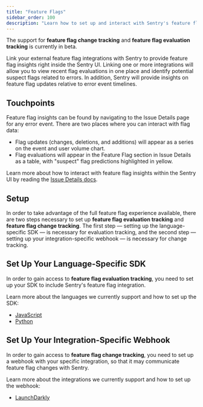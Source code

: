```yaml
---
title: "Feature Flags"
sidebar_order: 100
description: "Learn how to set up and interact with Sentry's feature flag evaluation tracking and feature flag change tracking."
---
```


<Alert level="info" title="Currently in Beta">

The support for **feature flag change tracking** and **feature flag evaluation tracking** is currently in beta.

</Alert>

Link your external feature flag integrations with Sentry to provide feature flag insights right inside the Sentry UI. Linking one or more integrations will allow you to view recent flag evaluations in one place and identify potential suspect flags related to errors. In addition, Sentry will provide insights on feature flag updates relative to error event timelines.

## Touchpoints

Feature flag insights can be found by navigating to the Issue Details page for any error event. There are two places where you can interact with flag data:
* Flag updates (changes, deletions, and additions) will appear as a series on the event and user volume chart.
* Flag evaluations will appear in the Feature Flag section in Issue Details as a table, with "suspect" flag predictions highlighted in yellow.

Learn more about how to interact with feature flag insights within the Sentry UI by reading the [Issue Details docs](/product/issues/issue-details/#feature-flags/).

## Setup

In order to take advantage of the full feature flag experience available, there are two steps necessary to set up **feature flag evaluation tracking** and **feature flag change tracking**. The first step — setting up the language-specific SDK — is necessary for evaluation tracking, and the second step — setting up your integration-specific webhook — is necessary for change tracking.

## Set Up Your Language-Specific SDK

In order to gain access to **feature flag evaluation tracking**, you need to set up your SDK to include Sentry's feature flag integration.

Learn more about the languages we currently support and how to set up the SDK:
* [JavaScript](/platforms/javascript/feature-flags/)
* [Python](/platforms/python/feature-flags/)

## Set Up Your Integration-Specific Webhook

In order to gain access to **feature flag change tracking**, you need to set up a webhook with your specific integration, so that it may communicate feature flag changes with Sentry.

Learn more about the integrations we currently support and how to set up the webhook:
* [LaunchDarkly](/organization/integrations/feature-flag/launchdarkly/)